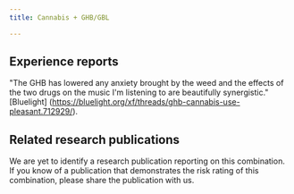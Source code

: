 ---
title: Cannabis + GHB/GBL

---

## Experience reports

"The GHB has lowered any anxiety brought by the weed and the effects of the two drugs on the music I'm listening to are beautifully synergistic." [Bluelight] (https://bluelight.org/xf/threads/ghb-cannabis-use-pleasant.712929/).

## Related research publications

We are yet to identify a research publication reporting on this combination. If you know of a publication that demonstrates the risk rating of this combination, please share the publication with us.



